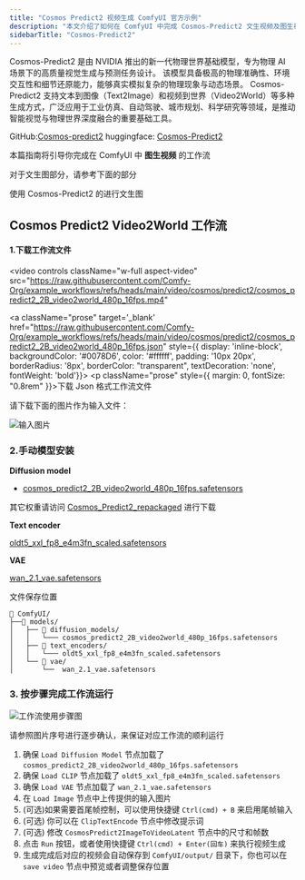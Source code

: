 ```yaml
---
title: "Cosmos Predict2 视频生成 ComfyUI 官方示例"
description: "本文介绍了如何在 ComfyUI 中完成 Cosmos-Predict2 文生视频及图生视频的工作流"
sidebarTitle: "Cosmos-Predict2"
---
```



Cosmos-Predict2 是由 NVIDIA 推出的新一代物理世界基础模型，专为物理 AI 场景下的高质量视觉生成与预测任务设计。
该模型具备极高的物理准确性、环境交互性和细节还原能力，能够真实模拟复杂的物理现象与动态场景。
Cosmos-Predict2 支持文本到图像（Text2Image）和视频到世界（Video2World）等多种生成方式，广泛应用于工业仿真、自动驾驶、城市规划、科学研究等领域，是推动智能视觉与物理世界深度融合的重要基础工具。

GitHub:[Cosmos-predict2](https://github.com/nvidia-cosmos/cosmos-predict2)
huggingface: [Cosmos-Predict2](https://huggingface.co/collections/nvidia/cosmos-predict2-68028efc052239369a0f2959)

本篇指南将引导你完成在 ComfyUI 中  **图生视频** 的工作流

对于文生图部分，请参考下面的部分

<Card title="Cosmos Predict2 文生图" icon="book" href="/zh-CN/tutorials/image/comos/cosmos-predict2-t2i">
  使用 Cosmos-Predict2 的进行文生图
</Card>

<UpdateReminder/>

## Cosmos Predict2 Video2World 工作流

#### 1.下载工作流文件

<video
  controls
  className="w-full aspect-video"
  src="https://raw.githubusercontent.com/Comfy-Org/example_workflows/refs/heads/main/video/cosmos/predict2/cosmos_predict2_2B_video2world_480p_16fps.mp4"
></video>

<a className="prose"  target='_blank'  href="https://raw.githubusercontent.com/Comfy-Org/example_workflows/refs/heads/main/video/cosmos/predict2/cosmos_predict2_2B_video2world_480p_16fps.json" style={{ display: 'inline-block', backgroundColor: '#0078D6', color: '#ffffff', padding: '10px 20px', borderRadius: '8px', borderColor: "transparent", textDecoration: 'none', fontWeight: 'bold'}}>
    <p className="prose" style={{ margin: 0, fontSize: "0.8rem" }}>下载 Json 格式工作流文件</p>
</a>


请下载下面的图片作为输入文件：

![输入图片](https://raw.githubusercontent.com/Comfy-Org/example_workflows/refs/heads/main/video/cosmos/predict2/input.png)

###  2.手动模型安装

**Diffusion model**

- [cosmos_predict2_2B_video2world_480p_16fps.safetensors](https://huggingface.co/Comfy-Org/Cosmos_Predict2_repackaged/resolve/main/cosmos_predict2_2B_video2world_480p_16fps.safetensors)

其它权重请访问 [Cosmos_Predict2_repackaged](https://huggingface.co/Comfy-Org/Cosmos_Predict2_repackaged) 进行下载

**Text encoder**

[oldt5_xxl_fp8_e4m3fn_scaled.safetensors](https://huggingface.co/comfyanonymous/cosmos_1.0_text_encoder_and_VAE_ComfyUI/resolve/main/text_encoders/oldt5_xxl_fp8_e4m3fn_scaled.safetensors)

**VAE**

[wan_2.1_vae.safetensors](https://huggingface.co/Comfy-Org/Wan_2.1_ComfyUI_repackaged/resolve/main/split_files/vae/wan_2.1_vae.safetensors)


文件保存位置
```
📂 ComfyUI/
├──📂 models/
│   ├── 📂 diffusion_models/
│   │   └─── cosmos_predict2_2B_video2world_480p_16fps.safetensors
│   ├── 📂 text_encoders/
│   │   └─── oldt5_xxl_fp8_e4m3fn_scaled.safetensors
│   └── 📂 vae/
│       └──  wan_2.1_vae.safetensors
```

### 3. 按步骤完成工作流运行

![工作流使用步骤图](/images/tutorial/video/cosmos/cosmos_predict2_2B_video2world_480p_16fps_step_guide.jpg)

请参照图片序号进行逐步确认，来保证对应工作流的顺利运行
1. 确保 `Load Diffusion Model` 节点加载了 `cosmos_predict2_2B_video2world_480p_16fps.safetensors`
2. 确保 `Load CLIP` 节点加载了 `oldt5_xxl_fp8_e4m3fn_scaled.safetensors`
3. 确保 `Load VAE` 节点加载了 `wan_2.1_vae.safetensors`
4. 在 `Load Image` 节点中上传提供的输入图片
5. (可选)如果需要首尾帧控制，可以使用快捷键 `Ctrl(cmd) + B` 来启用尾帧输入
6. (可选) 你可以在 `ClipTextEncode` 节点中修改提示词
7. (可选) 修改 `CosmosPredict2ImageToVideoLatent` 节点中的尺寸和帧数
8. 点击 `Run` 按钮，或者使用快捷键 `Ctrl(cmd) + Enter(回车)` 来执行视频生成
9. 生成完成后对应的视频会自动保存到 `ComfyUI/output/` 目录下，你也可以在 `save video` 节点中预览或者调整保存位置
